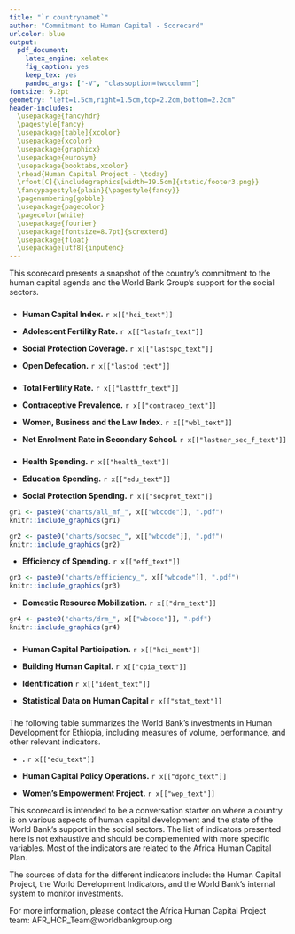 ---
title: "`r countrynamet`"
author: "Commitment to Human Capital - Scorecard"
urlcolor: blue
output:
  pdf_document:
    latex_engine: xelatex
    fig_caption: yes
    keep_tex: yes
    pandoc_args: ["-V", "classoption=twocolumn"]
fontsize: 9.2pt
geometry: "left=1.5cm,right=1.5cm,top=2.2cm,bottom=2.2cm"
header-includes:
  \usepackage{fancyhdr}
  \pagestyle{fancy}
  \usepackage[table]{xcolor}
  \usepackage{xcolor}
  \usepackage{graphicx}
  \usepackage{eurosym}
  \usepackage{booktabs,xcolor}
  \rhead{Human Capital Project - \today}
  \rfoot[C]{\includegraphics[width=19.5cm]{static/footer3.png}}
  \fancypagestyle{plain}{\pagestyle{fancy}}
  \pagenumbering{gobble}
  \usepackage{pagecolor}
  \pagecolor{white}
  \usepackage{fourier}
  \usepackage[fontsize=8.7pt]{scrextend}
  \usepackage{float}
  \usepackage[utf8]{inputenc}
---

\definecolor{bondiblue}{rgb}{0.0, 0.58, 0.71}
\newcommand\boldblue[1]{\textcolor{bondiblue}{\textbf{#1}}}

This scorecard presents a snapshot of the country's commitment to the human capital agenda and the World Bank Group's support for the social sectors. 
 

### \boldblue{I\small{NDICATORS ON THE AFRICA HUMAN CAPITAL PLAN}}###

* **Human Capital Index.**  `r x[["hci_text"]]`

* **Adolescent Fertility Rate.** `r x[["lastafr_text"]]`

* **Social Protection Coverage.** `r x[["lastspc_text"]]`

* **Open Defecation.** `r x[["lastod_text"]]`

### \boldblue{I\small{NDICATORS ON WOMEN'S EMPOWERMENT}}###

* **Total Fertility Rate.** `r x[["lasttfr_text"]]`

* **Contraceptive Prevalence.** `r x[["contracep_text"]]`

* **Women, Business and the Law Index.** `r x[["wbl_text"]]` 

* **Net Enrolment Rate in Secondary School.** `r x[["lastner_sec_f_text"]]`


### \boldblue{D\small{OMESTIC RESOURCE USE AND MOBILIZATION}}###

* **Health Spending.** `r x[["health_text"]]`

* **Education Spending.** `r x[["edu_text"]]`

* **Social Protection Spending.** `r x[["socprot_text"]]`

```{r out.width = "100%", fig.align = "right", echo=FALSE}
gr1 <- paste0("charts/all_mf_", x[["wbcode"]], ".pdf")
knitr::include_graphics(gr1)
```
\vspace{3mm}
```{r out.width = "100%", out.height="120%", fig.align = "right", echo=FALSE, strip.white=TRUE}
gr2 <- paste0("charts/socsec_", x[["wbcode"]], ".pdf")
knitr::include_graphics(gr2)
```
\vspace{3mm}

* **Efficiency of Spending.** `r x[["eff_text"]]`

```{r out.width = "100%", out.height="50%", fig.align = "center", echo=FALSE, strip.white=TRUE}
gr3 <- paste0("charts/efficiency_", x[["wbcode"]], ".pdf")
knitr::include_graphics(gr3)
```

* **Domestic Resource Mobilization.** `r x[["drm_text"]]`

```{r out.width = "100%", out.height="50%", fig.align = "right", echo=FALSE}
gr4 <- paste0("charts/drm_", x[["wbcode"]], ".pdf")
knitr::include_graphics(gr4)
```

### \boldblue{O\small{THER RELEVANT INDICATORS }}#####

* **Human Capital Participation.** `r x[["hci_memt"]]`

* **Building Human Capital.** `r x[["cpia_text"]]`

* **Identification** `r x[["ident_text"]]`

* **Statistical Data on Human Capital** `r x[["stat_text"]]`

### \boldblue{H\small{OW IS THE WORLD BANK SUPPORTING THE EFFORT?}}#####

The following table summarizes the World Bank's investments in Human Development for Ethiopia, including measures of volume, performance, and other relevant indicators.

\definecolor{asparagus}{RGB}{3, 158, 115}
\definecolor{blush}{RGB}{204 121 167}
\definecolor{arylideyellow}{RGB}{230 159 0}
\definecolor{blue(ncs)}{rgb}{0.0, 0.53, 0.74}
\definecolor{ashgrey}{rgb}{0.7, 0.75, 0.71}
\definecolor{bleudefrance}{rgb}{0.19, 0.55, 0.91}
\definecolor{iceberg}{rgb}{0.44, 0.65, 0.82}
\begin{table}[H]
\small
\begin{tabular}{lcccc}
`r rl[[1]]` \\ \hline
`r rl[[2]]` \\ \hline
`r rl[[3]]` \\ \hline
`r rl[[4]]` & `r x[["hdportfolio"]]` & `r x[["eduportfolio"]]` & `r x[["hnpportfolio"]]` & `r x[["spjportfolio"]]` \\ 
`r rl[[5]]` & `r x[["hdportfolio_share"]]` & `r x[["eduportfolio_share"]]` & `r x[["hnpportfolio_share"]]` & `r x[["spjportfolio_share"]]` \\ 
`r rl[[6]]` & `r x[["hdportfolio_share_diffmr"]]` & `r x[["eduportfolio_share_diffmr"]]` & `r x[["hnpportfolio_share_diffmr"]]` & `r x[["spjportfolio_share_diffmr"]]` \\ 
`r rl[[7]]` & `r x[["hdportfolio_share_diffmi"]]` & `r x[["eduportfolio_share_diffmi"]]` & `r x[["hnpportfolio_share_diffmi"]]` & `r x[["spjportfolio_share_diffmi"]]` \\ \hline
`r rl[[8]]` \\ \hline 
`r rl[[9]]` & `r x[["pipeline_hd"]]` & `r x[["pipeline_edu"]]` & `r x[["pipeline_hnp"]]` & `r x[["pipeline_spj"]]` \\ 
`r rl[[10]]` & `r x[["pipeline_hd_share"]]` & `r x[["pipeline_edu_share"]]` & `r x[["pipeline_hnp_share"]]` & `r x[["pipeline_spj_share"]]` \\ 
`r rl[[11]]` & `r x[["pipeline_hd_share_diffmr"]]` & `r x[["pipeline_edu_share_diffmr"]]` & `r x[["pipeline_hnp_share_diffmr"]]` & `r x[["pipeline_spj_share_diffmr"]]` \\ 
`r rl[[12]]` & `r x[["pipeline_hd_share_diffmi"]]` & `r x[["pipeline_edu_share_diffmi"]]` & `r x[["pipeline_hnp_share_diffmi"]]` & `r x[["pipeline_spj_share_diffmi"]]` \\ \hline
`r rl[[13]]` \\ \hline
`r rl[[14]]` & `r x[["do_performance_hd"]]` & `r x[["do_performance_edu"]]` & `r x[["do_performance_hnp"]]` & `r x[["do_performance_spj"]]` \\ 
`r rl[[15]]` & `r x[["do_performance_hd_diffmr"]]` & `r x[["do_performance_edu_diffmr"]]` & `r x[["do_performance_hnp_diffmr"]]` & `r x[["do_performance_spj_diffmr"]]` \\ 
`r rl[[16]]` & `r x[["do_performance_hd_diffmi"]]` & `r x[["do_performance_edu_diffmi"]]` & `r x[["do_performance_hnp_diffmi"]]` & `r x[["do_performance_spj_diffmi"]]` \\ 
`r rl[[17]]` & `r x[["percsatisfdo_hd"]]` & `r x[["percsatisfdo_edu"]]` & `r x[["percsatisfdo_hnp"]]` & `r x[["percsatisfdo_spj"]]` \\ 
`r rl[[18]]` & `r x[["ip_performance_hd"]]` & `r x[["ip_performance_edu"]]` & `r x[["ip_performance_hnp"]]` & `r x[["ip_performance_spj"]]` \\ 
`r rl[[19]]` & `r x[["ip_performance_hd_diffmr"]]` & `r x[["ip_performance_edu_diffmr"]]` & `r x[["ip_performance_hnp_diffmr"]]` & `r x[["ip_performance_spj_diffmr"]]` \\ 
`r rl[[20]]` & `r x[["ip_performance_hd_diffmi"]]` & `r x[["ip_performance_edu_diffmi"]]` & `r x[["ip_performance_hnp_diffmi"]]` & `r x[["ip_performance_spj_diffmi"]]` \\ 
`r rl[[21]]` & `r x[["percsatisfip_hd"]]` & `r x[["percsatisfip_edu"]]` & `r x[["percsatisfip_hnp"]]` & `r x[["percsatisfip_spj"]]` \\ 
`r rl[[22]]` & `r x[["disburratio_hd"]]` & `r x[["disburratio_edu"]]` & `r x[["disburratio_hnp"]]` & `r x[["disburratio_spj"]]` \\ 
`r rl[[23]]` & `r x[["disburratio_hd_diffmr"]]` & `r x[["disburratio_edu_diffmr"]]` & `r x[["disburratio_hnp_diffmr"]]` & `r x[["disburratio_spj_diffmr"]]` \\ 
`r rl[[24]]` & `r x[["disburratio_hd_diffmi"]]` & `r x[["disburratio_edu_diffmi"]]` & `r x[["disburratio_hnp_diffmi"]]` & `r x[["disburratio_spj_diffmi"]]` \\ \hline
`r rl[[25]]` \\ \hline
`r rl[[26]]` & `r x[["avgsize_hd"]]` & `r x[["avgsize_edu"]]` & `r x[["avgsize_hnp"]]` & `r x[["avgsize_spj"]]` \\ 
`r rl[[27]]` & `r x[["avgsize_hd_diffmr"]]` & `r x[["avgsize_edu_diffmr"]]` & `r x[["avgsize_hnp_diffmr"]]` & `r x[["avgsize_spj_diffmr"]]` \\ 
`r rl[[28]]` & `r x[["avgsize_hd_diffmi"]]` & `r x[["avgsize_edu_diffmi"]]` & `r x[["avgsize_hnp_diffmi"]]` & `r x[["avgsize_spj_diffmi"]]` \\ 
`r rl[[29]]` & `r x[["crossgpshare_hd"]]` & `r x[["crossgpshare_edu"]]` & `r x[["crossgpshare_hnp"]]` & `r x[["crossgpshare_spj"]]` \\ 
`r rl[[30]]` & `r x[["crossgpshare_hd_diffmr"]]` & `r x[["crossgpshare_edu_diffmr"]]` & `r x[["crossgpshare_hnp_diffmr"]]` & `r x[["crossgpshare_spj_diffmr"]]` \\ 
`r rl[[31]]` & `r x[["crossgpshare_hd_diffmi"]]` & `r x[["crossgpshare_edu_diffmi"]]` & `r x[["crossgpshare_hnp_diffmi"]]` & `r x[["crossgpshare_spj_diffmi"]]` \\ \hline
 \multicolumn{5}{l}{Note: a) \colorbox{blush}{Pink} indicates that the value is within the first tercile of the} \\
 \multicolumn{5}{l}{distribution for all the countries. \colorbox{arylideyellow}{Orange} indicates that the value is } \\
 \multicolumn{5}{l}{is within the second tercile. \colorbox{asparagus}{Green} indicates that it is within the third} \\
 \multicolumn{5}{l}{tercile. b) FY20 lending program includes only projects rated A, B and } \\
 \multicolumn{5}{l}{unrated. c) DO and IP are on a scale of 1 to 5 where 1 is Unsatisfactory } \\
 \multicolumn{5}{l}{and 5 is Highly Satisfactory. d) Data as of July 15, 2019.} \\
\end{tabular}
\end{table}

* **.** `r x[["edu_text"]]`

* **Human Capital Policy Operations.** `r x[["dpohc_text"]]`

* **Women's Empowerment Project.** `r x[["wep_text"]]`

\noindent\rule{9cm}{0.4pt}
This scorecard is intended to be a conversation starter on where a country is on various aspects of human capital development and the state of the World Bank's support in the social sectors. The list of indicators presented here is not exhaustive and should be complemented with more specific variables. Most of the indicators are related to the Africa Human Capital Plan.
&nbsp;

The sources of data for the different indicators include: the Human Capital Project, the World Development Indicators, and the World Bank's internal system to monitor investments.
&nbsp;

For more information, please contact the Africa Human Capital Project team: AFR_HCP_Team@worldbankgroup.org 
